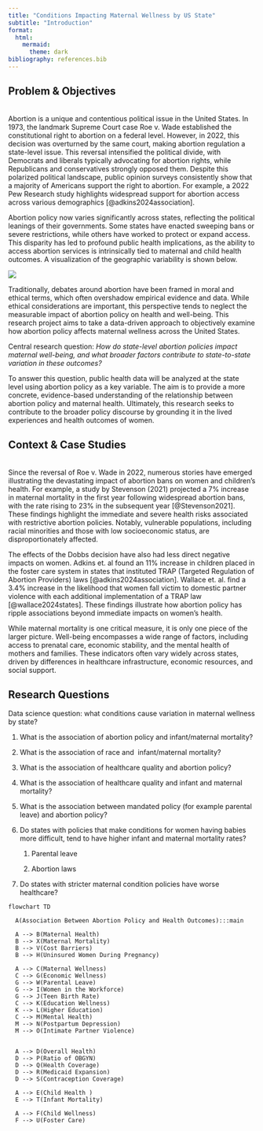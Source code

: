 ```yaml
---
title: "Conditions Impacting Maternal Wellness by US State"
subtitle: "Introduction"
format:
  html:
    mermaid:
      theme: dark
bibliography: references.bib
---
```


## Problem & Objectives

**\
**Abortion is a unique and contentious political issue in the United States. In 1973, the landmark Supreme Court case Roe v. Wade established the constitutional right to abortion on a federal level. However, in 2022, this decision was overturned by the same court, making abortion regulation a state-level issue. This reversal intensified the political divide, with Democrats and liberals typically advocating for abortion rights, while Republicans and conservatives strongly opposed them. Despite this polarized political landscape, public opinion surveys consistently show that a majority of Americans support the right to abortion. For example, a 2022 Pew Research study highlights widespread support for abortion access across various demographics [@adkins2024association].

Abortion policy now varies significantly across states, reflecting the political leanings of their governments. Some states have enacted sweeping bans or severe restrictions, while others have worked to protect or expand access. This disparity has led to profound public health implications, as the ability to access abortion services is intrinsically tied to maternal and child health outcomes. A visualization of the geographic variability is shown below.

![](images/policy_map.png)

Traditionally, debates around abortion have been framed in moral and ethical terms, which often overshadow empirical evidence and data. While ethical considerations are important, this perspective tends to neglect the measurable impact of abortion policy on health and well-being. This research project aims to take a data-driven approach to objectively examine how abortion policy affects maternal wellness across the United States.

Central research question: *How do state-level abortion policies impact maternal well-being, and what broader factors contribute to state-to-state variation in these outcomes?*

To answer this question, public health data will be analyzed at the state level using abortion policy as a key variable. The aim is to provide a more concrete, evidence-based understanding of the relationship between abortion policy and maternal health. Ultimately, this research seeks to contribute to the broader policy discourse by grounding it in the lived experiences and health outcomes of women.

## Context & Case Studies

**\
**Since the reversal of Roe v. Wade in 2022, numerous stories have emerged illustrating the devastating impact of abortion bans on women and children’s health. For example, a study by Stevenson (2021) projected a 7% increase in maternal mortality in the first year following widespread abortion bans, with the rate rising to 23% in the subsequent year [@Stevenson2021]. These findings highlight the immediate and severe health risks associated with restrictive abortion policies. Notably, vulnerable populations, including racial minorities and those with low socioeconomic status, are disproportionately affected.

The effects of the Dobbs decision have also had less direct negative impacts on women. Adkins et. al found an 11% increase in children placed in the foster care system in states that instituted TRAP (Targeted Regulation of Abortion Providers) laws [@adkins2024association]. Wallace et. al. find a 3.4% increase in the likelihood that women fall victim to domestic partner violence with each additional implementation of a TRAP law [@wallace2024states]. These findings illustrate how abortion policy has ripple associations beyond immediate impacts on women's health.

While maternal mortality is one critical measure, it is only one piece of the larger picture. Well-being encompasses a wide range of factors, including access to prenatal care, economic stability, and the mental health of mothers and families. These indicators often vary widely across states, driven by differences in healthcare infrastructure, economic resources, and social support.

## Research Questions

Data science question: what conditions cause variation in maternal wellness by state? 

1.  What is the association of abortion policy and infant/maternal mortality? 

2.  What is the association of race and  infant/maternal mortality? 

3.  What is the association of healthcare quality and abortion policy? 

4.  What is the association of healthcare quality and infant and maternal mortality? 

5.  What is the association between mandated policy (for example parental leave) and abortion policy?

6.  Do states with policies that make conditions for women having babies more difficult, tend to have higher infant and maternal mortality rates? 

    1.  Parental leave 

    2.  Abortion laws 

7.  Do states with stricter maternal condition policies have worse healthcare?

```mermaid

flowchart TD

  A(Association Between Abortion Policy and Health Outcomes):::main

  A --> B(Maternal Health)
  B --> X(Maternal Mortality)
  B --> V(Cost Barriers)
  B --> H(Uninsured Women During Pregnancy)

  A --> C(Maternal Wellness)
  C --> G(Economic Wellness)
  G --> W(Parental Leave)
  G --> I(Women in the Workforce)
  G --> J(Teen Birth Rate)
  C --> K(Education Wellness)
  K --> L(Higher Education)
  C --> M(Mental Health)
  M --> N(Postpartum Depression)
  M --> O(Intimate Partner Violence)
  
  
  A --> D(Overall Health)
  D --> P(Ratio of OBGYN)
  D --> Q(Health Coverage)
  D --> R(Medicaid Expansion)
  D --> S(Contraception Coverage)

  A --> E(Child Health )
  E --> T(Infant Mortality)
  
  A --> F(Child Wellness)
  F --> U(Foster Care)
```
